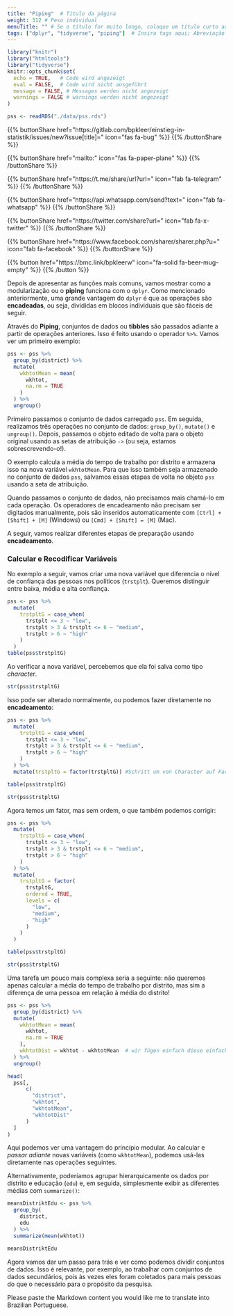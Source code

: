 ```yaml
---
title: "Piping"  # Título da página
weight: 312 # Peso individual
menuTitle: "" # Se o título for muito longo, coloque um título curto aqui
tags: ["dplyr", "tidyverse", "piping"]  # Insira tags aqui; Abreviação do que acontece na página
---
```

```r
library("knitr")
library("htmltools")
library("tidyverse")
knitr::opts_chunk$set(
  echo = TRUE,   # Code wird angezeigt
  eval = FALSE,  # Code wird nicht ausgeführt
  message = FALSE, # Messages werden nicht angezeigt
  warnings = FALSE # warnings werden nicht angezeigt
)

pss <- readRDS("./data/pss.rds")
```

{{% buttonShare href=\"https\:\/\/gitlab.com\/bpkleer\/einstieg-in-statistik\/issues\/new?issue[title]=\" icon=\"fas fa-bug\" %}} {{% /buttonShare %}} 

{{% buttonShare href=\"mailto\:\" icon=\"fas fa-paper-plane\" %}} {{% /buttonShare %}}

{{% buttonShare href=\"https\:\/\/t.me\/share\/url?url=\" icon=\"fab fa-telegram\" %}} {{% /buttonShare %}}

{{% buttonShare href=\"https\:\/\/api.whatsapp.com\/send?text=\" icon=\"fab fa-whatsapp\" %}} {{% /buttonShare %}}

{{% buttonShare href=\"https\:\/\/twitter.com\/share?url=\" icon=\"fab fa-x-twitter\" %}} {{% /buttonShare %}}

{{% buttonShare href=\"https\:\/\/www.facebook.com\/sharer\/sharer.php?u=\" icon=\"fab fa-facebook\" %}} {{% /buttonShare %}}

{{% button href=\"https\:\/\/bmc.link\/bpkleerw\" icon=\"fa-solid fa-beer-mug-empty\" %}} {{% /button %}}

Depois de apresentar as funções mais comuns, vamos mostrar como a modularização ou o **piping** funciona com o `dplyr`. Como mencionado anteriormente, uma grande vantagem do `dplyr` é que as operações são **encadeadas**, ou seja, divididas em blocos individuais que são fáceis de seguir.

Através do **Piping**, conjuntos de dados ou **tibbles** são passados adiante a partir de operações anteriores. Isso é feito usando o operador `%>%`. Vamos ver um primeiro exemplo:
``` r
pss <- pss %>%
  group_by(district) %>%
  mutate(
    wkhtotMean = mean(
      wkhtot, 
      na.rm = TRUE
    )
  ) %>%
  ungroup() 
```
Primeiro passamos o conjunto de dados carregado `pss`. Em seguida, realizamos três operações no conjunto de dados: `group_by()`, `mutate()` e `ungroup()`. Depois, passamos o objeto editado de volta para o objeto original usando as setas de atribuição `->` (ou seja, estamos sobrescrevendo-o!).

O exemplo calcula a média do tempo de trabalho por distrito e armazena isso na nova variável `wkhtotMean`. Para que isso também seja armazenado no conjunto de dados `pss`, salvamos essas etapas de volta no objeto `pss` usando a seta de atribuição.

Quando passamos o conjunto de dados, não precisamos mais chamá-lo em cada operação. Os operadores de encadeamento não precisam ser digitados manualmente, pois são inseridos automaticamente com `[Ctrl] + [Shift] + [M]` (Windows) ou `[Cmd] + [Shift] = [M]` (Mac).

A seguir, vamos realizar diferentes etapas de preparação usando **encadeamento**.

### Calcular e Recodificar Variáveis
No exemplo a seguir, vamos criar uma nova variável que diferencia o nível de confiança das pessoas nos políticos (`trstplt`). Queremos distinguir entre baixa, média e alta confiança.

```r
pss <- pss %>%
  mutate(
    trstpltG = case_when(
      trstplt <= 3 ~ "low", 
      trstplt > 3 & trstplt <= 6 ~ "medium", 
      trstplt > 6 ~ "high"
    )
  )
table(pss$trstpltG)
```

Ao verificar a nova variável, percebemos que ela foi salva como tipo *character*.
```r
str(pss$trstpltG)
```

Isso pode ser alterado normalmente, ou podemos fazer diretamente no **encadeamento**:
```r
pss <- pss %>%
  mutate(
    trstpltG = case_when(
      trstplt <= 3 ~ "low", 
      trstplt > 3 & trstplt <= 6 ~ "medium", 
      trstplt > 6 ~ "high"
    )
  ) %>% 
  mutate(trstpltG = factor(trstpltG)) #Schritt um von Character auf Factor zu kommen!

table(pss$trstpltG)

str(pss$trstpltG)
```

Agora temos um fator, mas sem ordem, o que também podemos corrigir:
```r
pss <- pss %>%
  mutate(
    trstpltG = case_when(
      trstplt <= 3 ~ "low", 
      trstplt > 3 & trstplt <= 6 ~ "medium", 
      trstplt > 6 ~ "high"
    )
  ) %>% 
  mutate(
    trstpltG = factor(
      trstpltG,
      ordered = TRUE, 
      levels = c(
        "low", 
        "medium", 
        "high"
      )
    ) 
  )

table(pss$trstpltG)

str(pss$trstpltG)
```

Uma tarefa um pouco mais complexa seria a seguinte: não queremos apenas calcular a média do tempo de trabalho por distrito, mas sim a diferença de uma pessoa em relação à média do distrito!

```r
pss <- pss %>%
  group_by(district) %>%
  mutate(
    wkhtotMean = mean(
      wkhtot, 
      na.rm = TRUE
    ),
    wkhtotDist = wkhtot - wkhtotMean  # wir fügen einfach diese einfache Berechnung des Abstands hinzu
  ) %>%
  ungroup()

head(
  pss[, 
      c(
        "district", 
        "wkhtot",
        "wkhtotMean",
        "wkhtotDist"
      )
  ]
)
```

Aqui podemos ver uma vantagem do princípio modular. Ao calcular e *passar adiante* novas variáveis (como `wkhtotMean`), podemos usá-las diretamente nas operações seguintes.

Alternativamente, poderíamos agrupar hierarquicamente os dados por distrito e educação (`edu`) e, em seguida, simplesmente exibir as diferentes médias com `summarize()`:

```r
meansDistriktEdu <- pss %>%
  group_by(
    district,
    edu
  ) %>%
  summarize(mean(wkhtot)) 

meansDistriktEdu
```

Agora vamos dar um passo para trás e ver como podemos dividir conjuntos de dados. Isso é relevante, por exemplo, ao trabalhar com conjuntos de dados secundários, pois às vezes eles foram coletados para mais pessoas do que o necessário para o propósito da pesquisa.

Please paste the Markdown content you would like me to translate into Brazilian Portuguese.
